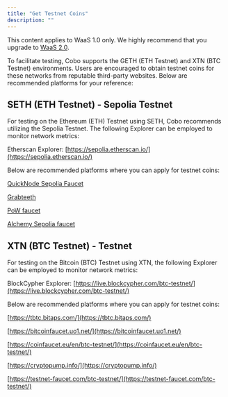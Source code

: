 ```yaml
---
title: "Get Testnet Coins"
description: ""
---
```

<Note>This content applies to WaaS 1.0 only. We highly recommend that you upgrade to [WaaS 2.0](/v2/guides/overview/introduction).</Note>

To facilitate testing, Cobo supports the GETH (ETH Testnet) and XTN (BTC Testnet) environments. Users are encouraged to obtain testnet coins for these networks from reputable third-party websites. Below are recommended platforms for your reference:

## SETH (ETH Testnet) - Sepolia Testnet
For testing on the Ethereum (ETH) Testnet using SETH, Cobo recommends utilizing the Sepolia Testnet. The following Explorer can be employed to monitor network metrics:

Etherscan Explorer: [https://sepolia.etherscan.io/](https://sepolia.etherscan.io/)

Below are recommended platforms where you can apply for testnet coins:

[QuickNode Sepolia Faucet](https://faucet.quicknode.com/drip)

[Grabteeth](https://grabteeth.xyz/)

[PoW faucet](https://sepolia-faucet.pk910.de/)

[Alchemy Sepolia faucet](https://sepoliafaucet.com/)

## XTN (BTC Testnet) - Testnet
For testing on the Bitcoin (BTC) Testnet using XTN, the following Explorer can be employed to monitor network metrics:

BlockCypher Explorer: [https://live.blockcypher.com/btc-testnet/](https://live.blockcypher.com/btc-testnet/)

Below are recommended platforms where you can apply for testnet coins:

[https://tbtc.bitaps.com/](https://tbtc.bitaps.com/)

[https://bitcoinfaucet.uo1.net/](https://bitcoinfaucet.uo1.net/)

[https://coinfaucet.eu/en/btc-testnet/](https://coinfaucet.eu/en/btc-testnet/)

[https://cryptopump.info/](https://cryptopump.info/)

[https://testnet-faucet.com/btc-testnet/](https://testnet-faucet.com/btc-testnet/)
